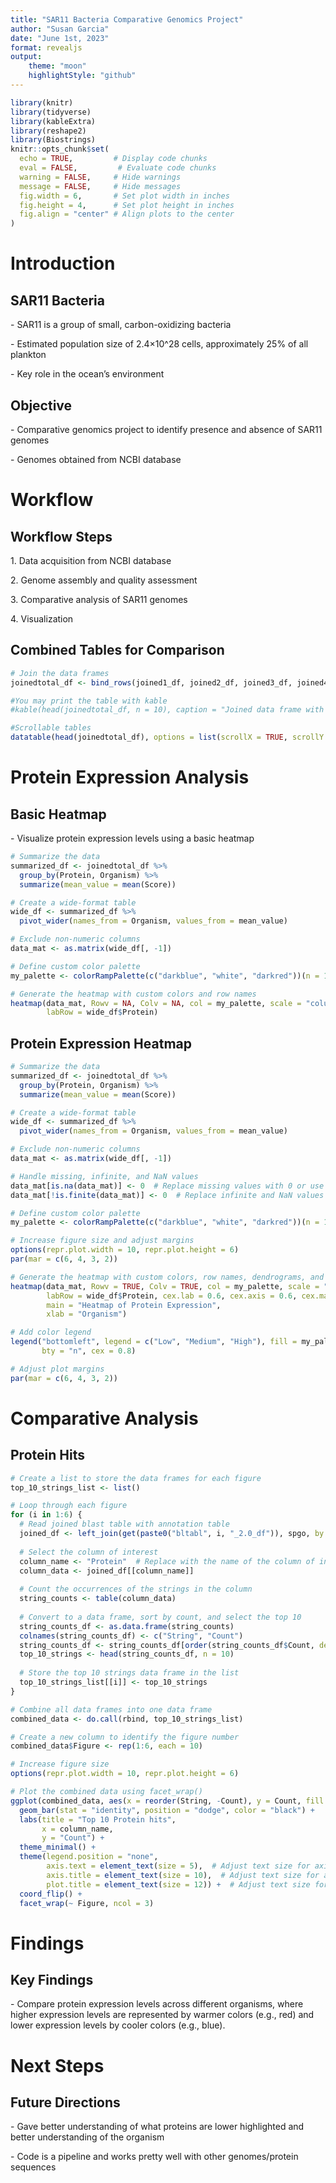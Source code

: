 ```yaml
---
title: "SAR11 Bacteria Comparative Genomics Project"
author: "Susan Garcia"
date: "June 1st, 2023"
format: revealjs
output:
    theme: "moon"
    highlightStyle: "github"
---
```


```r
library(knitr)
library(tidyverse)
library(kableExtra)
library(reshape2)
library(Biostrings)
knitr::opts_chunk$set(
  echo = TRUE,         # Display code chunks
  eval = FALSE,         # Evaluate code chunks
  warning = FALSE,     # Hide warnings
  message = FALSE,     # Hide messages
  fig.width = 6,       # Set plot width in inches
  fig.height = 4,      # Set plot height in inches
  fig.align = "center" # Align plots to the center
)
```

# Introduction

## SAR11 Bacteria

\- SAR11 is a group of small, carbon-oxidizing bacteria

\- Estimated population size of 2.4×10\^28 cells, approximately 25% of all plankton

\- Key role in the ocean's environment

## Objective

\- Comparative genomics project to identify presence and absence of SAR11 genomes

\- Genomes obtained from NCBI database

# Workflow

## Workflow Steps

1\. Data acquisition from NCBI database

2\. Genome assembly and quality assessment

3\. Comparative analysis of SAR11 genomes

4\. Visualization

## Combined Tables for Comparison

```r
# Join the data frames
joinedtotal_df <- bind_rows(joined1_df, joined2_df, joined3_df, joined4_df, joined5_df, joined6_df)

#You may print the table with kable
#kable(head(joinedtotal_df, n = 10), caption = "Joined data frame with kable formatting (first 10 rows)") 

#Scrollable tables
datatable(head(joinedtotal_df), options = list(scrollX = TRUE, scrollY = "400px", scrollCollapse = TRUE, paging = FALSE)) 

```

# Protein Expression Analysis

## Basic Heatmap

\- Visualize protein expression levels using a basic heatmap

```r
# Summarize the data
summarized_df <- joinedtotal_df %>%
  group_by(Protein, Organism) %>%
  summarize(mean_value = mean(Score))

# Create a wide-format table
wide_df <- summarized_df %>%
  pivot_wider(names_from = Organism, values_from = mean_value)

# Exclude non-numeric columns
data_mat <- as.matrix(wide_df[, -1])

# Define custom color palette
my_palette <- colorRampPalette(c("darkblue", "white", "darkred"))(n = 100)

# Generate the heatmap with custom colors and row names
heatmap(data_mat, Rowv = NA, Colv = NA, col = my_palette, scale = "column",
        labRow = wide_df$Protein)

```

## Protein Expression Heatmap

```r
# Summarize the data
summarized_df <- joinedtotal_df %>%
  group_by(Protein, Organism) %>%
  summarize(mean_value = mean(Score))

# Create a wide-format table
wide_df <- summarized_df %>%
  pivot_wider(names_from = Organism, values_from = mean_value)

# Exclude non-numeric columns
data_mat <- as.matrix(wide_df[, -1])

# Handle missing, infinite, and NaN values
data_mat[is.na(data_mat)] <- 0  # Replace missing values with 0 or use appropriate imputation method
data_mat[!is.finite(data_mat)] <- 0  # Replace infinite and NaN values with 0 or other appropriate values

# Define custom color palette
my_palette <- colorRampPalette(c("darkblue", "white", "darkred"))(n = 100)

# Increase figure size and adjust margins
options(repr.plot.width = 10, repr.plot.height = 6)
par(mar = c(6, 4, 3, 2))

# Generate the heatmap with custom colors, row names, dendrograms, and color legend
heatmap(data_mat, Rowv = TRUE, Colv = TRUE, col = my_palette, scale = "column",
        labRow = wide_df$Protein, cex.lab = 0.6, cex.axis = 0.6, cex.main = 0.9,
        main = "Heatmap of Protein Expression",
        xlab = "Organism")

# Add color legend
legend("bottomleft", legend = c("Low", "Medium", "High"), fill = my_palette[seq(1, 100, length.out = 3)],
       bty = "n", cex = 0.8)

# Adjust plot margins
par(mar = c(6, 4, 3, 2))

```

# Comparative Analysis

## Protein Hits

```r
# Create a list to store the data frames for each figure
top_10_strings_list <- list()

# Loop through each figure
for (i in 1:6) {
  # Read joined blast table with annotation table
  joined_df <- left_join(get(paste0("bltabl", i, "_2.0_df")), spgo, by = "Database")
  
  # Select the column of interest
  column_name <- "Protein"  # Replace with the name of the column of interest
  column_data <- joined_df[[column_name]]
  
  # Count the occurrences of the strings in the column
  string_counts <- table(column_data)
  
  # Convert to a data frame, sort by count, and select the top 10
  string_counts_df <- as.data.frame(string_counts)
  colnames(string_counts_df) <- c("String", "Count")
  string_counts_df <- string_counts_df[order(string_counts_df$Count, decreasing = TRUE), ]
  top_10_strings <- head(string_counts_df, n = 10)
  
  # Store the top 10 strings data frame in the list
  top_10_strings_list[[i]] <- top_10_strings
}

# Combine all data frames into one data frame
combined_data <- do.call(rbind, top_10_strings_list)

# Create a new column to identify the figure number
combined_data$Figure <- rep(1:6, each = 10)

# Increase figure size
options(repr.plot.width = 10, repr.plot.height = 6)

# Plot the combined data using facet_wrap()
ggplot(combined_data, aes(x = reorder(String, -Count), y = Count, fill = String)) +
  geom_bar(stat = "identity", position = "dodge", color = "black") +
  labs(title = "Top 10 Protein hits",
       x = column_name,
       y = "Count") +
  theme_minimal() +
  theme(legend.position = "none",
        axis.text = element_text(size = 5),  # Adjust text size for axis labels
        axis.title = element_text(size = 10),  # Adjust text size for axis titles
        plot.title = element_text(size = 12)) +  # Adjust text size for plot title
  coord_flip() +
  facet_wrap(~ Figure, ncol = 3)
```

# Findings

## Key Findings

\- Compare protein expression levels across different organisms, where higher expression levels are represented by warmer colors (e.g., red) and lower expression levels by cooler colors (e.g., blue).

# Next Steps

## Future Directions

\- Gave better understanding of what proteins are lower highlighted and better understanding of the organism

\- Code is a pipeline and works pretty well with other genomes/protein sequences
